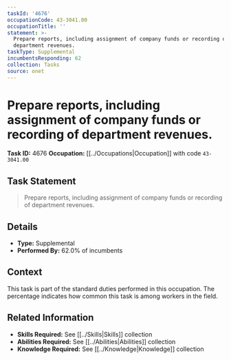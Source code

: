 ```yaml
---
taskId: '4676'
occupationCode: 43-3041.00
occupationTitle: ''
statement: >-
  Prepare reports, including assignment of company funds or recording of
  department revenues.
taskType: Supplemental
incumbentsResponding: 62
collection: Tasks
source: onet
---
```

# Prepare reports, including assignment of company funds or recording of department revenues.

**Task ID:** 4676
**Occupation:** [[../Occupations|Occupation]] with code `43-3041.00`

## Task Statement

> Prepare reports, including assignment of company funds or recording of department revenues.

## Details

- **Type:** Supplemental
- **Performed By:** 62.0% of incumbents

## Context

This task is part of the standard duties performed in this occupation. The percentage indicates how common this task is among workers in the field.

## Related Information

- **Skills Required:** See [[../Skills|Skills]] collection
- **Abilities Required:** See [[../Abilities|Abilities]] collection
- **Knowledge Required:** See [[../Knowledge|Knowledge]] collection
